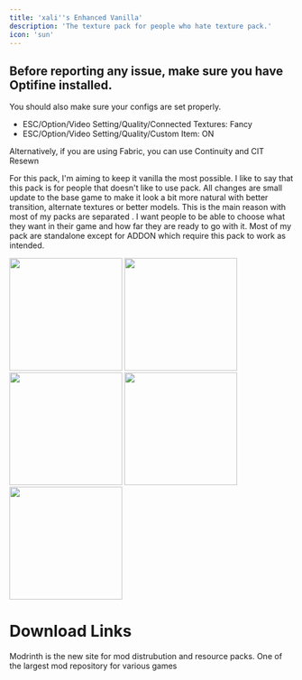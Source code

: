 ```yaml
---
title: 'xali''s Enhanced Vanilla'
description: 'The texture pack for people who hate texture pack.'
icon: 'sun'
---
```

## Before reporting any issue, make sure you have Optifine installed.
You should also make sure your configs are set properly.
- ESC/Option/Video Setting/Quality/Connected Textures: Fancy
- ESC/Option/Video Setting/Quality/Custom Item: ON

Alternatively, if you are using Fabric, you can use Continuity and CIT Resewn

For this pack, I'm aiming to keep it vanilla the most possible. I like to say that this pack is for people that doesn't like to use pack. All changes are small update to the base game to make it look a bit more natural with better transition, alternate textures or better models. This is the main reason with most of my packs are separated . I want people to be able to choose what they want in their game and how far they are ready to go with it. Most of my pack are standalone except for ADDON which require this pack to work as intended.

<img height="200" noZoom src="/images/xev-1.png" />
<img height="200" noZoom src="/images/xev-2.png" />
<img height="200" noZoom src="/images/xev-3.png" />
<img height="200" noZoom src="/images/xev-4.png" />
<img height="200" noZoom src="/images/xev-5.png" />

# Download Links

<CardGroup cols={2}>
  <Card 
    title="Modrinth Download Link"
    icon= "download"
    href="https://modrinth.com/resourcepack/xalis-enhanced-vanilla"
  >
    Modrinth is the new site for mod distrubution and resource packs.
  </Card>
  <Card
    title="Curseforge Download Link"
    icon="download"
    href="https://www.curseforge.com/minecraft/texture-packs/xalis-enhanced-vanilla"
  >
    One of the largest mod repository for various games
  </Card>
</CardGroup>
